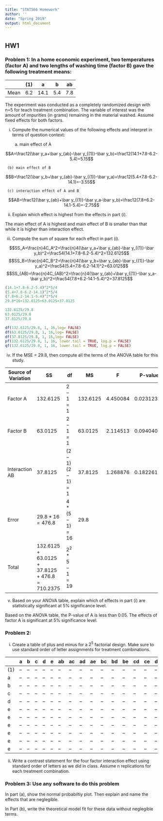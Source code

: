 ```yaml
---
title: "STAT566 Homework"
author: ''
date: "Spring 2019"
output: html_document
---
```


#  {.tabset .tabset-fade .tabset-pills}

## HW1

### Problem 1: In a home economic experiment, two temperatures (factor A) and two lengths of washing time (factor B) gave the following treatment means:

|     |(1) |a	  |b	 |ab
| --- | -- | -- | -- | --
|Mean	|6.2 |14.1|5.4 |7.8

The experiment was conducted as a completely randomized design with n=5 for teach treatment combination. The variable of interest was the amount of impurities (in grams) remaining in the material washed. Assume fixed effects for both factors.

(i) Compute the numerical values of the following effects and interpret in terms of question context:

	 (a) main effect of A

$$A=\frac12(\bar y_a+\bar y_{ab}-\bar y_{(1)}-\bar y_b)=\frac12(14.1+7.8-6.2-5.4)=5.15$$
	
	 (b) main effect of B

$$B=\frac12(\bar y_b+\bar y_{ab}-\bar y_{(1)}-\bar y_a)=\frac12(5.4+7.8-6.2-14.1)=-3.55$$

	 (c) interaction effect of A and B
	
$$AB=\frac12(\bar y_{ab}+\bar y_{(1)}-\bar y_a-\bar y_b)=\frac12(7.8+6.2-14.1-5.4)=-2.75$$
	
(ii) Explain which effect is highest from the effects in part (i).

The main effect of A is highest and main effect of B is smaller than that while it is higher than interaction effect.

(iii) Compute the sum of square for each effect in part (i).

$$SS_A=\frac{n}4C_A^2=\frac{n}4(\bar y_a+\bar y_{ab}-\bar y_{(1)}-\bar y_b)^2=\frac54(14.1+7.8-6.2-5.4)^2=132.6125$$
$$SS_B=\frac{n}4C_B^2=\frac{n}4(\bar y_b+\bar y_{ab}-\bar y_{(1)}-\bar y_a)^2=\frac54(5.4+7.8-6.2-14.1)^2=63.0125$$
$$SS_{AB}=\frac{n}4C_{AB}^2=\frac{n}4(\bar y_{ab}+\bar y_{(1)}-\bar y_a-\bar y_b)^2=\frac54(7.8+6.2-14.1-5.4)^2=37.8125$$

```r
(14.1+7.8-6.2-5.4)^2*5/4
(5.4+7.8-6.2-14.1)^2*5/4
(7.8+6.2-14.1-5.4)^2*5/4
29.8*16+132.6125+63.0125+37.8125

132.6125/29.8
63.0125/29.8
37.8125/29.8

df(132.6125/29.8, 1, 16,log= FALSE)
df(63.0125/29.8, 1, 16,log= FALSE)
df(37.8125/29.8, 1, 16,log= FALSE)
pf(132.6125/29.8, 1, 16, lower.tail = TRUE, log.p = FALSE)
qf(132.6125/29.8, 1, 16, lower.tail = TRUE, log.p = FALSE)
```

(iv) If the MSE = 29.8, then compute all the terms of the ANOVA table for this study.

|Source of Variation|   SS          |      df      | MS     | F      |P-value   |
|         ---       |   ---         |   ---        | ---    | ---    | ---      |
|Factor A           |132.6125       |   $2-1=1$    |132.6125|4.450084|0.02312363|
|Factor B           | 63.0125       |   $2-1=1$    | 63.0125|2.114513|0.09404084|
|Interaction AB     | 37.8125       |$(2-1)(2-1)=1$| 37.8125|1.268876|0.1822612 |
|Error              |$29.8*16=476.8$|$4*(5-1)=16$  | 29.8   |
|Total|$132.6125+63.0125+37.8125+476.8=710.2375$|$2^2*5-1=19$  |

(v) Based on your ANOVA table, explain which of effects in part (i) are statistically significant at 5% significance level.

Based on the ANOVA table, the P-value of A is less than 0.05. The effects of factor A is significant at 5% significance level.

### Problem 2: 

(i) Create a table of plus and minus for a $2^5$ factorial design. Make sure to use standard order of letter assignments for treatment combinations.

|     | a	| b	| c | d | e | ab | ac | ad | ae | bc | bd | be | cd | ce | de | abc | abd | abe | acd | ace | ade | bcd | bce | bde | cde | abcd | abce | abde | acde | bcde | abcde |
| --- | --| --| --| --| --| -- | -- | -- | -- | -- | -- | -- | -- | -- | -- | --  | --  | --  | --  | --  | --  | --  | --  | --  | --  |  --  |  --  |  --  |  --  |  --  |  --   |
|(1)  | --| --| --| --| --| -- | -- | -- | -- | -- | -- | -- | -- | -- | -- | --  | --  | --  | --  | --  | --  | --  | --  | --  | --  |  --  |  --  |  --  |  --  |  --  |  --   |
|a    | --| --| --| --| --| -- | -- | -- | -- | -- | -- | -- | -- | -- | -- | --  | --  | --  | --  | --  | --  | --  | --  | --  | --  |  --  |  --  |  --  |  --  |  --  |  --   |
|b    | --| --| --| --| --| -- | -- | -- | -- | -- | -- | -- | -- | -- | -- | --  | --  | --  | --  | --  | --  | --  | --  | --  | --  |  --  |  --  |  --  |  --  |  --  |  --   |
|c    | --| --| --| --| --| -- | -- | -- | -- | -- | -- | -- | -- | -- | -- | --  | --  | --  | --  | --  | --  | --  | --  | --  | --  |  --  |  --  |  --  |  --  |  --  |  --   |
|d    | --| --| --| --| --| -- | -- | -- | -- | -- | -- | -- | -- | -- | -- | --  | --  | --  | --  | --  | --  | --  | --  | --  | --  |  --  |  --  |  --  |  --  |  --  |  --   |
|e    | --| --| --| --| --| -- | -- | -- | -- | -- | -- | -- | -- | -- | -- | --  | --  | --  | --  | --  | --  | --  | --  | --  | --  |  --  |  --  |  --  |  --  |  --  |  --   |
|e    | --| --| --| --| --| -- | -- | -- | -- | -- | -- | -- | -- | -- | -- | --  | --  | --  | --  | --  | --  | --  | --  | --  | --  |  --  |  --  |  --  |  --  |  --  |  --   |
|e    | --| --| --| --| --| -- | -- | -- | -- | -- | -- | -- | -- | -- | -- | --  | --  | --  | --  | --  | --  | --  | --  | --  | --  |  --  |  --  |  --  |  --  |  --  |  --   |
|e    | --| --| --| --| --| -- | -- | -- | -- | -- | -- | -- | -- | -- | -- | --  | --  | --  | --  | --  | --  | --  | --  | --  | --  |  --  |  --  |  --  |  --  |  --  |  --   |
|e    | --| --| --| --| --| -- | -- | -- | -- | -- | -- | -- | -- | -- | -- | --  | --  | --  | --  | --  | --  | --  | --  | --  | --  |  --  |  --  |  --  |  --  |  --  |  --   |
|e    | --| --| --| --| --| -- | -- | -- | -- | -- | -- | -- | -- | -- | -- | --  | --  | --  | --  | --  | --  | --  | --  | --  | --  |  --  |  --  |  --  |  --  |  --  |  --   |




(ii) Write a contrast statement for the four factor interaction effect using standard order of letters as we did in class. Assume n replications for each treatment combination.

### Problem 3: Use any software to do this problem


In part (a), show the normal probabiltiy plot. Then explain and name the effects that are neglegible.

In Part (b), write the theoretical model fit for these data without neglegible terms.


